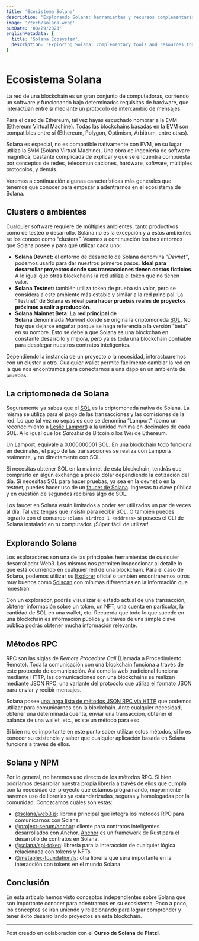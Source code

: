 ```yaml
---
title: 'Ecosistema Solana'
description: 'Explorando Solana: herramientas y recursos complementarios que debes conocer como desarrollador para desplegar contratos inteligentes sobre esta blockchain.'
image: '/tech/solana.webp'
pubDate: '08/29/2023'
englishMetadata: {
  title: 'Solana Ecosystem',
  description: 'Exploring Solana: complementary tools and resources that you should know as a developer to deploy smart contracts on this blockchain.'
}
---
```


# Ecosistema Solana

La red de una blockchain es un gran conjunto de computadoras, corriendo un software y funcionando bajo determinados requisitos de hardware, que interactúan
entre sí mediante un protocolo de intercambio de mensajes.

Para el caso de Ethereum, tal vez hayas escuchado nombrar a la EVM (Ethereum Virtual Machine). Todas las blockchains basadas en la EVM son compatibles entre
sí (Ethereum, Polygon, Optimism, Arbitrum, entre otras).

Solana es especial, no es compatible nativamente con EVM, en su lugar utiliza la SVM (Solana Virtual Machine). Una obra de ingeniería de software magnífica,
bastante complicada de explicar y que se encuentra compuesta por conceptos de redes, telecomunicaciones, hardware, software, múltiples protocolos, y demás.

Veremos a continuación algunas características más generales que tenemos que conocer para empezar a adentrarnos en el ecosistema de Solana.

## Clusters o ambientes

Cualquier software requiere de múltiples ambientes, tanto productivos como de testeo o desarrollo. Solana no es la excepción y a estos ambientes se los conoce
como “clusters”. Veamos a continuación los tres entornos que Solana posee y para qué utilizar cada uno:

- **Solana Devnet:** el entorno de desarrollo de Solana denomina ”*Devnet”*, podemos usarlo para dar nuestros primeros pasos. **Ideal para desarrollar proyectos
donde sus transacciones tienen costos ficticios**. A lo igual que otras blockchains la red utiliza el token que no tienen valor.
- **Solana Testnet:** también utiliza token de prueba sin valor, pero se considera a este ambiente más estable y similar a la red principal. La “Testnet” de
Solana es **ideal para hacer pruebas reales de proyectos próximos a salir a producción**.
- **Solana Mainnet Beta:** La **red principal de Solana** denominada *Mainnet* donde se origina la criptomoneda
[SOL](https://external.ink?to=https://coinmarketcap.com/es/currencies/solana/). No hay que dejarse engañar porque se haga referencia a la versión “beta” en su nombre. Esto se debe
a que Solana es una blockchan en constante desarrollo y mejora, pero ya es toda una blockchain confiable para desplegar nuestros contratos inteligentes.

Dependiendo la instancia de un proyecto o la necesidad, interactuaremos con un cluster u otro. Cualquier wallet permite fácilmente cambiar la red en la que
nos encontramos para conectarnos a una dapp en un ambiente de pruebas.

## La criptomoneda de Solana

Seguramente ya sabes que el [SOL](https://external.ink?to=https://coinmarketcap.com/es/currencies/solana/) es la criptomoneda nativa de Solana. La misma se utiliza para el pago de
las transacciones y las comisiones de la red. Lo que tal vez no sepas es que se denomina “Lamport” (como un reconocimiento a [Leslie Lamport](https://external.ink?to=https://es.wikipedia.org/wiki/Leslie_Lamport)) a la unidad mínima en decimales de cada SOL. A lo igual que los *Satoshis* de Bitcoin o los *Wei* de Ethereum.

Un Lamport, equivale a 0.000000001 SOL. En una blockchain todo funciona en decimales, el pago de las transacciones se realiza con Lamports realmente, y no
directamente con SOL.

Si necesitas obtener SOL en la mainnet de esta blockchain, tendrás que comprarlo en algún exchange a precio dólar dependiendo la cotización del día. Si
necesitas SOL para hacer pruebas, ya sea en la devnet o en la testnet, puedes hacer uso de un [faucet de Solana](https://external.ink?to=https://solfaucet.com/). Ingresas tu clave
pública y en cuestión de segundos recibirás algo de SOL.

Los faucet en Solana están limitados a poder ser utilizados un par de veces al día. Tal vez tengas que insistir para recibir SOL. O también puedes lograrlo
con el comando `solana airdrop 1 <address>` si posees el CLI de Solana instalado en tu computador. ¡Súper fácil de utilizar!

## Explorando Solana

Los exploradores son una de las principales herramientas de cualquier desarrollador Web3. Los mismos nos permiten inspeccionar al detalle lo que está ocurriendo
en cualquier red de una blockchain. Para el caso de Solana, podemos utilizar su [Explorer](https://external.ink?to=https://explorer.solana.com/) oficial o también encontraremos otros
muy buenos como [Solscan](https://external.ink?to=https://solscan.io/) con mínimas diferencias en la información que muestran.

Con un explorador, podrás visualizar el estado actual de una transacción, obtener información sobre un token, un NFT, una cuenta en particular, la cantidad
de SOL en una wallet, etc. Recuerda que todo lo que sucede en una blockchain es información pública y a través de una simple clave pública podrás obtener
mucha información relevante.

## Métodos RPC

RPC son las siglas de *Remote Procedure Call* (Llamada a Procedimiento Remoto). Toda la comunicación con una blockchain funciona a través de este protocolo
de comunicación. Así como la web tradicional funciona mediante HTTP, las comunicaciones con una blockchains se realizan mediante JSON RPC, una variante del
protocolo que utiliza el formato JSON para enviar y recibir mensajes.

Solana posee [una larga lista de métodos JSON RPC vía HTTP](https://external.ink?to=https://docs.solana.com/es/api/http) que podemos utilizar para comunicarnos con la blockchain. Ante
cualquier necesidad, obtener una determinada cuenta, enviar una transacción, obtener el balance de una wallet, etc., existe un método para eso.

Si bien no es importante en este punto saber utilizar estos métodos, sí lo es conocer su existencia y saber que cualquier aplicación basada en Solana funciona
a través de ellos.

## Solana y NPM

Por lo general, no haremos uso directo de los métodos RPC. Si bien podríamos desarrollar nuestra propia librería a través de ellos que cumpla con la necesidad
del proyecto que estamos programando, mayormente haremos uso de librerías ya estandarizadas, seguras y homologadas por la comunidad. Conozcamos cuáles son estas:

- [@solana/web3.js](https://external.ink?to=https://www.npmjs.com/package/@solana/web3.js): librería principal que integra los métodos RPC para comunicarnos con Solana.
- [@project-serum/anchor](https://external.ink?to=https://www.npmjs.com/package/@project-serum/anchor): cliente para contratos inteligentes desarrollados con Anchor. [Anchor](https://external.ink?to=https://www.anchor-lang.com/) es un framework de Rust para el desarrollo de contratos en Solana.
- [@solana/spl-token](https://external.ink?to=https://www.npmjs.com/package/@solana/spl-token): librería para la interacción de cualquier lógica relacionada con tokens y NFTs
- [@metaplex-foundation/js](https://external.ink?to=https://www.npmjs.com/package/@metaplex-foundation/js): otra librería que será importante en la interacción con tokens en el mundo Solana

## Conclusión

En esta artículo hemos visto conceptos independientes sobre Solana que son importante conocer para adentrarnos en su ecosistema. Poco a poco, los conceptos
se irán uniendo y relacionando para lograr comprender y tener éxito desarrollando proyectos en esta blockchain.

---
Post creado en colaboración con el **Curso de Solana** de **Platzi**.
